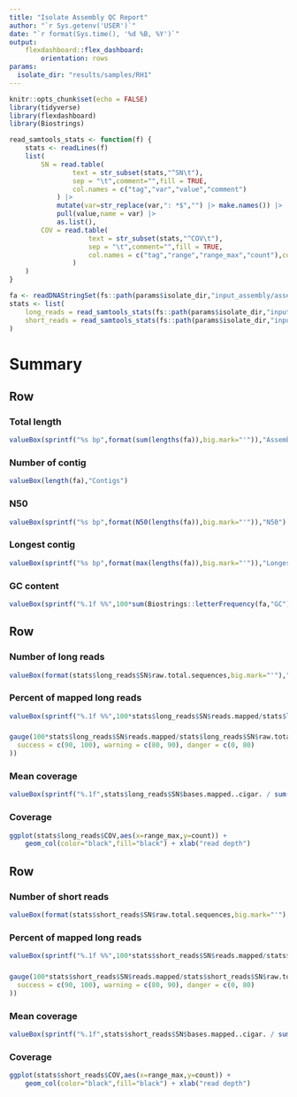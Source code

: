 ```yaml
---
title: "Isolate Assembly QC Report"
author: "`r Sys.getenv('USER')`"
date: "`r format(Sys.time(), '%d %B, %Y')`"
output: 
    flexdashboard::flex_dashboard:
        orientation: rows
params:
  isolate_dir: "results/samples/RH1"
---
```


```r
knitr::opts_chunk$set(echo = FALSE)
library(tidyverse)
library(flexdashboard)
library(Biostrings)

read_samtools_stats <- function(f) {
	stats <- readLines(f)
	list(
		SN = read.table(
				text = str_subset(stats,"^SN\t"),
				sep = "\t",comment="",fill = TRUE,
				col.names = c("tag","var","value","comment")
			) |>
			mutate(var=str_replace(var,": *$","") |> make.names()) |>
			pull(value,name = var) |>
			as.list(),
		COV = read.table(
					text = str_subset(stats,"^COV\t"),
					sep = "\t",comment="",fill = TRUE,
					col.names = c("tag","range","range_max","count"),colClasses = c(tag="NULL")
				) 
	)
}
```



```r
fa <- readDNAStringSet(fs::path(params$isolate_dir,"input_assembly/assembly.fasta"))
stats <- list(
	long_reads = read_samtools_stats(fs::path(params$isolate_dir,"input_assembly/long_reads.cram.stats")),
	short_reads = read_samtools_stats(fs::path(params$isolate_dir,"input_assembly/short_reads.cram.stats"))
)
```



# Summary

Row
-------------------------

### Total length
```r
valueBox(sprintf("%s bp",format(sum(lengths(fa)),big.mark="'")),"Assembly Total Length")
```

### Number of contig
```r
valueBox(length(fa),"Contigs")
```


### N50
```r
valueBox(sprintf("%s bp",format(N50(lengths(fa)),big.mark="'")),"N50")
```

### Longest contig
```r
valueBox(sprintf("%s bp",format(max(lengths(fa)),big.mark="'")),"Longest contig")
```

### GC content
```r
valueBox(sprintf("%.1f %%",100*sum(Biostrings::letterFrequency(fa,"GC")) / sum(lengths(fa))),"% GC")
```




Row
-------------------------

### Number of long reads
```r
valueBox(format(stats$long_reads$SN$raw.total.sequences,big.mark="'"),"Long reads")
```

### Percent of mapped long reads
```r
valueBox(sprintf("%.1f %%",100*stats$long_reads$SN$reads.mapped/stats$long_reads$SN$raw.total.sequences),"Long reads mapped")
```

### 
```r
gauge(100*stats$long_reads$SN$reads.mapped/stats$long_reads$SN$raw.total.sequences, min = 0, max = 100, symbol = '%', gaugeSectors(
  success = c(90, 100), warning = c(80, 90), danger = c(0, 80)
))
```

### Mean coverage
```r
valueBox(sprintf("%.1f",stats$long_reads$SN$bases.mapped..cigar. / sum(lengths(fa))),"Mean coverage")
```


### Coverage
```r
ggplot(stats$long_reads$COV,aes(x=range_max,y=count)) +
	geom_col(color="black",fill="black") + xlab("read depth")
```



Row
-------------------------

### Number of short reads
```r
valueBox(format(stats$short_reads$SN$raw.total.sequences,big.mark="'"),"Short reads")
```

### Percent of mapped long reads
```r
valueBox(sprintf("%.1f %%",100*stats$short_reads$SN$reads.mapped/stats$short_reads$SN$raw.total.sequences),"Short reads mapped")
```

### 
```r
gauge(100*stats$short_reads$SN$reads.mapped/stats$short_reads$SN$raw.total.sequences, min = 0, max = 100, symbol = '%', gaugeSectors(
  success = c(90, 100), warning = c(80, 90), danger = c(0, 80)
))
```


### Mean coverage
```r
valueBox(sprintf("%.1f",stats$short_reads$SN$bases.mapped..cigar. / sum(lengths(fa))),"Mean coverage")
```


### Coverage
```r
ggplot(stats$short_reads$COV,aes(x=range_max,y=count)) +
	geom_col(color="black",fill="black") + xlab("read depth")
```